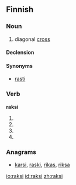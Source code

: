 ==Finnish==

===Noun===
{{fi-noun}}

# diagonal [[cross]]

====Declension====
{{fi-decl-risti|raks|||a}}

====Synonyms====
* [[rasti]]

===Verb===
'''raksi'''

# {{fi-form of|raksia|type=verb|pr=third-person|pl=singular|mood=indicative|tense=past}}
# {{fi-form of|raksia|type=verb|mood=indicative|tense=present connegative}}
# {{fi-form of|raksia|type=verb|pr=second-person|pl=singular|mood=imperative|tense=present}}
# {{fi-form of|raksia|type=verb|pr=second-person|pl=singular|mood=imperative|tense=present connegative}}

===Anagrams===
* [[karsi#Finnish|karsi]], [[raski#Finnish|raski]], [[rikas#Finnish|rikas]], [[riksa#Finnish|riksa]]

[[io:raksi]]
[[id:raksi]]
[[zh:raksi]]
